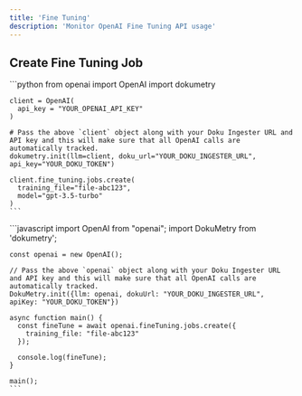 ```yaml
---
title: 'Fine Tuning'
description: 'Monitor OpenAI Fine Tuning API usage'
---
```


## Create Fine Tuning Job
<Tabs>
  <Tab title="Python">
    ```python
    from openai import OpenAI
    import dokumetry

    client = OpenAI(
      api_key = "YOUR_OPENAI_API_KEY"
    )

    # Pass the above `client` object along with your Doku Ingester URL and API key and this will make sure that all OpenAI calls are automatically tracked.
    dokumetry.init(llm=client, doku_url="YOUR_DOKU_INGESTER_URL", api_key="YOUR_DOKU_TOKEN")

    client.fine_tuning.jobs.create(
      training_file="file-abc123",
      model="gpt-3.5-turbo"
    )
    ```
  </Tab>
  <Tab title="javascript">
    ```javascript
    import OpenAI from "openai";
    import DokuMetry from 'dokumetry';

    const openai = new OpenAI();

    // Pass the above `openai` object along with your Doku Ingester URL and API key and this will make sure that all OpenAI calls are automatically tracked.
    DokuMetry.init({llm: openai, dokuUrl: "YOUR_DOKU_INGESTER_URL", apiKey: "YOUR_DOKU_TOKEN"})

    async function main() {
      const fineTune = await openai.fineTuning.jobs.create({
        training_file: "file-abc123"
      });

      console.log(fineTune);
    }

    main();
    ```
  </Tab>
</Tabs>